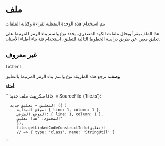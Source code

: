 # ملف

يتم استخدام هذه الوحدة النمطية لقراءة وكتابة الملفات
 
 
  هذا الملف يقرأ ويحلل ملفات الكود المصدري.
  يحدد نوع واسم بناء الرمز المرتبط
  على تعليق معين عن طريق دراسة الخطوط التالية للتعليق،
  استخدام فئة بناء أطباء الأسنان.



## غير معروف 
`[other]`
 
**وصف:**
ترجع هذه الطريقة نوع واسم بناء الرمز المرتبط بالتعليق
     
      

**أمثلة:**

```جافا سكريبت
ملف جديد = SourceFile ('file.ts')؛
     
      التعليق = تعليق جديد ({ )
         موقع البداية: { line: 1, column: 1 }،
         الموقع الطرفي: { line: 1, column: 1 },
         المحتوى: "هذا تعليق"
         });
         file.getLinkedCodeConstructInfo(تعليق)؛
         // => { type: 'class', name: 'StringUtil' }
```

